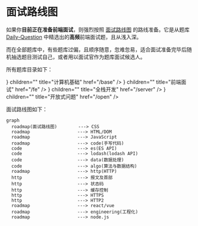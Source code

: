 
# 面试路线图

如果你**目前正在准备前端面试**，则强烈按照 [面试路线图](/roadmap) 的路线准备。它是从题库 [Daily-Question](https://github.com/shfshanyue/Daily-Question) 中精选出的**高频**前端面试题，且从浅入深。

而在全部题库中，有些题库过偏，且顺序随意，忽难忽易，适合面试准备完毕后随机抽选题目测试自己，或者用以面试官作为题库面试候选人。

所有题库目录如下：

<Cards>
  <Card icon={<FaInfo />} children="" title="计算机基础" href="/base" />
  <Card icon={<FaInfo />} children="" title="前端面试" href="/fe" />
  <Card icon={<FaInfo />} children="" title="全栈开发" href="/server" />
  <Card icon={<FaInfo />} children="" title="开放式问题" href="/open" />
</Cards>

面试路线图如下：

```mermaid
graph
  roadmap(面试路线图)        ---> CSS
  roadmap                  ---> HTML/DOM
  roadmap                  ---> JavaScript
  roadmap                  ---> code(手写代码)
  code                     ---> es(ES API)
  code                     ---> lodash(lodash API)
  code                     ---> data(数据处理)
  code                     ---> algo(算法与数据结构)
  roadmap                  ---> http(HTTP)
  http                     ---> 报文及首部
  http                     ---> 状态码
  http                     ---> 缓存控制
  http                     ---> HTTPS
  http                     ---> HTTP2
  roadmap                  ---> react/vue
  roadmap                  ---> engineering(工程化)
  roadmap                  ---> node.js
```